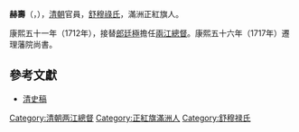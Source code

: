 {{Manchu name|[[舒穆禄氏|舒穆禄]]}}
'''赫壽'''（{{lang-mnc|ᡥᡝᡧᡝᡠ|v=hešeo}}，{{bd|？||1719年||}}），[[清朝|清朝]]官員，[[舒穆祿氏|舒穆祿氏]]，滿洲正紅旗人。

康熙五十一年（1712年），接替[[郎廷極|郎廷極]]擔任[[兩江總督|兩江總督]]。康熙五十六年（1717年）遷理藩院尚書。

==參考文獻==
*[[清史稿|清史稿]]

{{start box}}
{{s-off}}
{{succession box|[[郎廷極|郎廷極]]|[[長鼐|長鼐]]|[[兩江總督|兩江總督]]|<small>[[康熙|康熙]]五十一年十月丙寅－康熙五十六年四月丙申<br />（1712年11月14日－1717年5月22日）</small>}}
{{end box}}

{{DEFAULTSORT:H赫}}
[[Category:清朝两江總督|Category:清朝两江總督]]
[[Category:正紅旗滿洲人|Category:正紅旗滿洲人]]
[[Category:舒穆禄氏|Category:舒穆禄氏]]